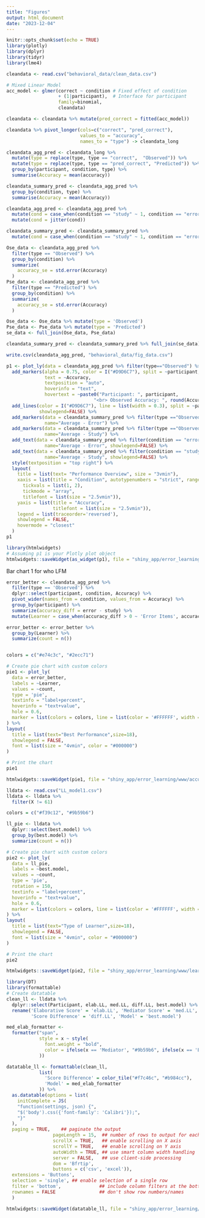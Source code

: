 ```yaml
---
title: "Figures"
output: html_document
date: "2023-12-04"
---
```


```r
knitr::opts_chunk$set(echo = TRUE)
library(plotly)
library(dplyr)
library(tidyr)
library(lme4)
```

```r
cleandata <- read.csv("behavioral_data/clean_data.csv")
```


```r
# Mixed Linear Model
acc_model <- glmer(correct ~ condition # Fixed effect of condition
                   + (1|participant),  # Interface for participant
                   family=binomial, 
                   cleandata)

cleandata <- cleandata %>% mutate(pred_correct = fitted(acc_model))

cleandata %>% pivot_longer(cols=c("correct", "pred_correct"),
                           values_to = "accuracy",
                           names_to = "type") -> cleandata_long

cleandata_agg_pred <- cleandata_long %>% 
  mutate(type = replace(type, type == "correct",  "Observed")) %>% 
  mutate(type = replace(type, type == "pred_correct", "Predicted")) %>%
  group_by(participant, condition, type) %>%
  summarise(Accuracy = mean(accuracy))

cleandata_summary_pred <- cleandata_agg_pred %>% 
  group_by(condition, type) %>%
  summarise(Accuracy = mean(Accuracy))

cleandata_agg_pred <- cleandata_agg_pred %>% 
  mutate(cond = case_when(condition == "study" ~ 1, condition == "error" ~ 2)) %>% 
  mutate(cond = jitter(cond))

cleandata_summary_pred <- cleandata_summary_pred %>% 
  mutate(cond = case_when(condition == "study" ~ 1, condition == "error" ~ 2))

Ose_data <- cleandata_agg_pred %>% 
  filter(type == "Observed") %>% 
  group_by(condition) %>% 
  summarize(
    accuracy_se = std.error(Accuracy)
  )
Pse_data <- cleandata_agg_pred %>% 
  filter(type == "Predicted") %>% 
  group_by(condition) %>% 
  summarize(
    accuracy_se = std.error(Accuracy)
  )

Ose_data <- Ose_data %>% mutate(type = 'Observed')
Pse_data <- Pse_data %>% mutate(type = 'Predicted')
se_data <- full_join(Ose_data, Pse_data)

cleandata_summary_pred <- cleandata_summary_pred %>% full_join(se_data)

write.csv(cleandata_agg_pred, "behavioral_data/fig_data.csv")
```

```r
p1 <- plot_ly(data = cleandata_agg_pred %>% filter(type=="Observed") %>% group_by(participant), x = ~cond, y = ~Accuracy, color = ~condition) %>%
  add_markers(alpha = 0.75, color = I("#D9D6C7"), split = ~participant, marker = list(size=5),
              text = ~Accuracy,
              textposition = "auto",
              hoverinfo = "text",
              hovertext = ~paste0("Participant: ", participant,
                                "<br> Observed Accuracy: ", round(Accuracy*100, 2), "%")) %>% 
  add_lines(color = I("#D9D6C7"), line = list(width = 0.3), split = ~participant,
            showlegend=FALSE) %>%
  add_markers(data = cleandata_summary_pred %>% filter(type =="Observed") %>%  filter(condition=="error"), x = ~cond, y = ~Accuracy, error_y = list(type= "data", array = ~accuracy_se,color = '#e74c3c', thickness=2), type = "scatter", mode = "markers", marker = list(color = "#e74c3c", size = 12), legendgroup="average",
              name="Average - Error") %>% 
  add_markers(data = cleandata_summary_pred %>% filter(type =="Observed") %>%  filter(condition=="study"), x = ~cond, y = ~Accuracy, error_y = list(type= "data", array = ~accuracy_se,color = '#2ecc71', thickness=2), type = "scatter", mode = "markers", marker = list(color = "#2ecc71", size = 12), legendgroup="average",
              name="Average - Study") %>% 
  add_text(data = cleandata_summary_pred %>% filter(condition == "error" & type =="Observed"), x = ~cond, y = ~Accuracy, text = ~paste0(round(Accuracy * 100, 2), "%"), hjust = -0.5, textfont=list(color = c("#000000"), size = 17), legendgroup="average",
              name="Average - Error", showlegend=FALSE) %>%
  add_text(data = cleandata_summary_pred %>% filter(condition == "study" & type =="Observed"), x = ~cond, y = ~Accuracy, text = ~paste0(round(Accuracy * 100, 2), "%"), hjust = -0.2, textfont=list(color = c("#000000"), size = 17), legendgroup="average",
              name="Average - Study", showlegend=FALSE) %>%
  style(textposition = "top right") %>%
  layout(
    title = list(text= "Performance Overview", size = "3vmin"),
    xaxis = list(title = "Condition", autotypenumbers = "strict", range = c(0.5, 2.5), ticktext = list("Study Items", "Error Items"), 
      tickvals = list(1, 2),
      tickmode = "array",
      titlefont = list(size = "2.5vmin")),
    yaxis = list(title = "Accuracy",
                 titlefont = list(size = "2.5vmin")),
    legend = list(traceorder='reversed'),
    showlegend = FALSE,
    hovermode = "closest"
  ) 
p1
```



```r
library(htmlwidgets)
# Assuming p1 is your Plotly plot object
htmlwidgets::saveWidget(as_widget(p1), file = "shiny_app/error_learning/www/summary.html")


```

Bar chart 1 for who LFM
```r
error_better <- cleandata_agg_pred %>% 
  filter(type == 'Observed') %>% 
  dplyr::select(participant, condition, Accuracy) %>% 
  pivot_wider(names_from = condition, values_from = Accuracy) %>% 
  group_by(participant) %>% 
  summarize(accuracy_diff = error - study) %>% 
  mutate(Learner = case_when(accuracy_diff > 0 ~ 'Error Items', accuracy_diff <= 0 ~ 'Study Items')) 

error_better <- error_better %>% 
  group_by(Learner) %>% 
  summarize(count = n())


colors = c("#e74c3c", "#2ecc71")

# Create pie chart with custom colors
pie1 <- plot_ly(
  data = error_better,
  labels = ~Learner,
  values = ~count,
  type = 'pie',
  textinfo = "label+percent",
  hoverinfo = "text+value",
  hole = 0.6,
  marker = list(colors = colors, line = list(color = '#FFFFFF', width = 1))
) %>%
layout(
  title = list(text="Best Performance",size=18),
  showlegend = FALSE,
  font = list(size = "4vmin", color = "#000000")
)

# Print the chart
pie1

htmlwidgets::saveWidget(pie1, file = "shiny_app/error_learning/www/accuracy.html")
```


```r
lldata <- read.csv("LL_model1.csv")
lldata <- lldata %>% 
  filter(X != 61)
```

```r
colors = c("#f39c12", "#9b59b6")

ll_pie <- lldata %>% 
  dplyr::select(best.model) %>% 
  group_by(best.model) %>% 
  summarize(count = n())

# Create pie chart with custom colors
pie2 <- plot_ly(
  data = ll_pie,
  labels = ~best.model,
  values = ~count,
  type = 'pie',
  rotation = 150,
  textinfo = "label+percent",
  hoverinfo = "text+value",
  hole = 0.6,
  marker = list(colors = colors, line = list(color = '#FFFFFF', width = 1))
) %>%
layout(
  title = list(text="Type of Learner",size=18),
  showlegend = FALSE,
  font = list(size = "4vmin", color = "#000000")
)

# Print the chart
pie2

htmlwidgets::saveWidget(pie2, file = "shiny_app/error_learning/www/learner.html")
```

```r
library(DT)
library(formattable)
# Create datatable
clean_ll <- lldata %>% 
  dplyr::select(Participant, elab.LL, med.LL, diff.LL, best.model) %>% 
  rename('Elaborative Score' = 'elab.LL', 'Mediator Score' = 'med.LL',
         'Score Difference' = 'diff.LL', 'Model' = 'best.model')

med_elab_formatter <-
  formatter("span",
            style = x ~ style(
              font.weight = "bold",
              color = ifelse(x == 'Mediator', "#9b59b6", ifelse(x == 'Elaborative', "#f39c12", "white"))
            ))

datatable_ll <- formattable(clean_ll,
            list(
              'Score Difference' = color_tile("#f7c46c", "#b984cc"),
              'Model' = med_elab_formatter
            )) %>% 
  as.datatable(options = list(
    initComplete = JS(
    "function(settings, json) {",
    "$('body').css({'font-family': 'Calibri'});",
    "}"
  ),
  paging = TRUE,    ## paginate the output
                 pageLength = 15,  ## number of rows to output for each page
                 scrollX = TRUE,   ## enable scrolling on X axis
                 scrollY = TRUE,   ## enable scrolling on Y axis
                 autoWidth = TRUE, ## use smart column width handling
                 server = FALSE,   ## use client-side processing
                 dom = 'Bfrtip',
                 buttons = c('csv', 'excel')),
  extensions = 'Buttons',
  selection = 'single', ## enable selection of a single row
  filter = 'bottom',              ## include column filters at the bottom
  rownames = FALSE                ## don't show row numbers/names
  )

htmlwidgets::saveWidget(datatable_ll, file = "shiny_app/error_learning/www/dt.html")
```